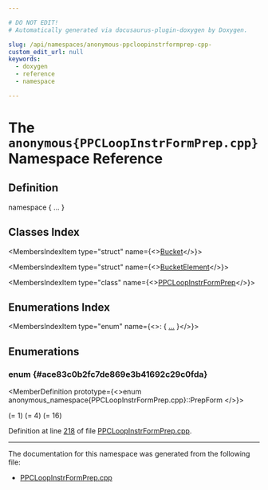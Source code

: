 ```yaml
---

# DO NOT EDIT!
# Automatically generated via docusaurus-plugin-doxygen by Doxygen.

slug: /api/namespaces/anonymous-ppcloopinstrformprep-cpp-
custom_edit_url: null
keywords:
  - doxygen
  - reference
  - namespace

---
```





# The `anonymous{PPCLoopInstrFormPrep.cpp}` Namespace Reference

<DoxygenPage pluginConfig={pluginConfig}>



## Definition

<CodeBlock>namespace &#123; ... &#125;</CodeBlock>

## Classes Index

<MembersIndex>

<MembersIndexItem
  type="struct"
  name={<><a href="/docs/api/structs/anonymous-namespace-ppcloopinstrformprep-cpp-/bucket">Bucket</a></>}>
</MembersIndexItem>

<MembersIndexItem
  type="struct"
  name={<><a href="/docs/api/structs/anonymous-namespace-ppcloopinstrformprep-cpp-/bucketelement">BucketElement</a></>}>
</MembersIndexItem>

<MembersIndexItem
  type="class"
  name={<><a href="/docs/api/classes/anonymous-namespace-ppcloopinstrformprep-cpp-/ppcloopinstrformprep">PPCLoopInstrFormPrep</a></>}>
</MembersIndexItem>

</MembersIndex>

## Enumerations Index

<MembersIndex>

<MembersIndexItem
  type="enum"
  name={<>:  &#123; <a href="#ace83c0b2fc7de869e3b41692c29c0fda">...</a> &#125;</>}>
</MembersIndexItem>

</MembersIndex>


<SectionDefinition>

## Enumerations

### enum  {#ace83c0b2fc7de869e3b41692c29c0fda}

<MemberDefinition
  prototype={<>enum anonymous_namespace&#123;PPCLoopInstrFormPrep.cpp&#125;::PrepForm </>}>

<EnumerationList title="Enumeration values">

<Link id="ace83c0b2fc7de869e3b41692c29c0fdaa4facb1a1308cf74d0642708871af1354" />
<EnumerationListItem name="UpdateForm">
 (= 1)
</EnumerationListItem>

<Link id="ace83c0b2fc7de869e3b41692c29c0fdaaf0c578423d733fd9dfb07cb093fca1e2" />
<EnumerationListItem name="DSForm">
 (= 4)
</EnumerationListItem>

<Link id="ace83c0b2fc7de869e3b41692c29c0fdaac021e2ab1c9e5f7bd1447a0aa23e9cd9" />
<EnumerationListItem name="DQForm">
 (= 16)
</EnumerationListItem>

<Link id="ace83c0b2fc7de869e3b41692c29c0fdaa3948949489fa59ca02f4b495da917c81" />
<EnumerationListItem name="ChainCommoning">

</EnumerationListItem>

</EnumerationList>

Definition at line <a href="/docs/api/files/lib/lib/target/lib/target/powerpc/ppcloopinstrformprep-cpp/#l00218">218</a> of file <a href="/docs/api/files/lib/lib/target/lib/target/powerpc/ppcloopinstrformprep-cpp">PPCLoopInstrFormPrep.cpp</a>.
</MemberDefinition>

</SectionDefinition>

<hr/>

The documentation for this namespace was generated from the following file:

<ul>
<li><a href="/docs/api/files/lib/lib/target/lib/target/powerpc/ppcloopinstrformprep-cpp">PPCLoopInstrFormPrep.cpp</a></li>
</ul>

</DoxygenPage>
